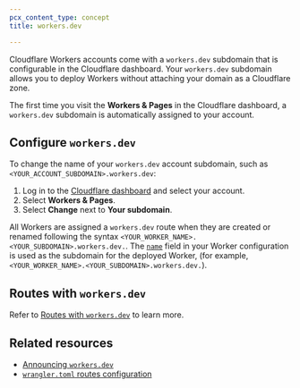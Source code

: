```yaml
---
pcx_content_type: concept
title: workers.dev

---
```


Cloudflare Workers accounts come with a `workers.dev` subdomain that is configurable in the Cloudflare dashboard. Your `workers.dev` subdomain allows you to deploy Workers without attaching your domain as a Cloudflare zone.

The first time you visit the **Workers & Pages** in the Cloudflare dashboard, a `workers.dev` subdomain is automatically assigned to your account.

## Configure `workers.dev`

To change the name of your `workers.dev` account subdomain, such as `<YOUR_ACCOUNT_SUBDOMAIN>.workers.dev`:

1. Log in to the [Cloudflare dashboard](https://dash.cloudflare.com) and select your account.
2. Select **Workers & Pages**.
3. Select **Change** next to **Your subdomain**.

All Workers are assigned a `workers.dev` route when they are created or renamed following the syntax `<YOUR_WORKER_NAME>.<YOUR_SUBDOMAIN>.workers.dev.`. The [`name`](/workers/wrangler/configuration/#inheritable-keys) field in your Worker configuration is used as the subdomain for the deployed Worker, (for example, `<YOUR_WORKER_NAME>.<YOUR_SUBDOMAIN>.workers.dev.`).

## Routes with `workers.dev`

Refer to [Routes with `workers.dev`](/workers/configuration/routing/routes/#routes-with-workersdev) to learn more.

## Related resources

* [Announcing `workers.dev`](https://blog.cloudflare.com/announcing-workers-dev)
* [`wrangler.toml` routes configuration](/workers/wrangler/configuration/#types-of-routes)
